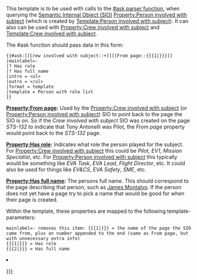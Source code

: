<noinclude>
This template is to be used with calls to the [http://semantic-mediawiki.org/wiki/Help:Inline_queries #ask parser function], when querying the [http://www.mediawiki.org/wiki/Extension:Semantic_Internal_Objects Semantic Internal Object (SIO)] [[Property:Person involved with subject]] (which is created by [[Template:Person involved with subject]]). It can also can be used with [[Property:Crew involved with subject]] and [[Template:Crew involved with subject]].

The #ask function should pass data in this form:
<pre>
{{#ask:[[Crew involved with subject::+]][[From page::{{{1|}}}]]
|mainlabel=-
|? Has role
|? Has full name
|intro = <ul>
|outro = </ul>
|format = template
|template = Person with role list
}}
</pre>

'''[[Property:From page]]:''' Used by the [[Property:Crew involved with subject]] (or [[Property:Person involved with subject]]) SIO to point back to the page the SIO is on. So if the ''Crew involved with subject'' SIO was created on the page ''STS-132'' to indicate that Tony Antonelli was Pilot, the ''From page'' property would point back to the ''STS-132'' page.

'''[[Property:Has role]]:''' Indicates what role the person played for the subject. For [[Property:Crew involved with subject]] this could be ''Pilot'', ''EV1'', ''Mission Specialist'', etc. For [[Property:Person involved with subject]] this typically would be something like ''EVA Task'', ''EVA Lead'', ''Flight Director'', etc. It could also be used for things like ''EV&CS'', ''EVA Safety'', ''SME'', etc.

'''[[Property:Has full name]]:''' The persons full name. This should correspond to the page describing that person, such as [[James Montalvo]]. If the person does not yet have a page try to pick a name that would be good for when their page is created.

Within the template, these properties are mapped to the following template-parameters:
<pre>
mainlabel=- removes this item: {{{1|}}} = the name of the page the SIO came from, plus an number appended to the end (same as From page, but with unnecessary extra info)
{{{1|}}} = Has role
{{{2|}}} = Has full name
</pre>

</noinclude><includeonly><li>[[{{{2|}}}]]</li></includeonly>